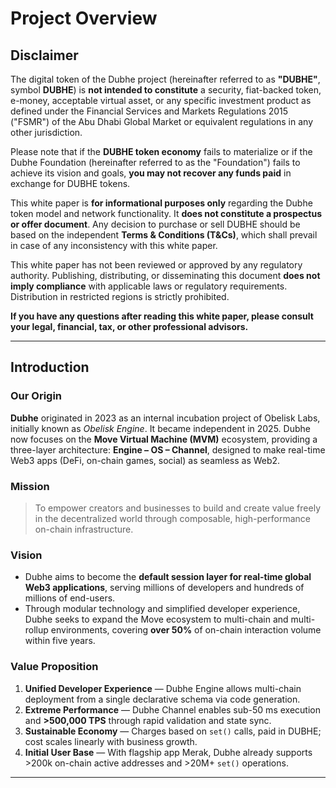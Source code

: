 # Project Overview

## Disclaimer

The digital token of the Dubhe project (hereinafter referred to as **"DUBHE"**, symbol **DUBHE**) is **not intended to constitute** a security, fiat-backed token, e-money, acceptable virtual asset, or any specific investment product as defined under the Financial Services and Markets Regulations 2015 ("FSMR") of the Abu Dhabi Global Market or equivalent regulations in any other jurisdiction.

Please note that if the **DUBHE token economy** fails to materialize or if the Dubhe Foundation (hereinafter referred to as the "Foundation") fails to achieve its vision and goals, **you may not recover any funds paid** in exchange for DUBHE tokens.

This white paper is **for informational purposes only** regarding the Dubhe token model and network functionality. It **does not constitute a prospectus or offer document**. Any decision to purchase or sell DUBHE should be based on the independent **Terms & Conditions (T&Cs)**, which shall prevail in case of any inconsistency with this white paper.

This white paper has not been reviewed or approved by any regulatory authority. Publishing, distributing, or disseminating this document **does not imply compliance** with applicable laws or regulatory requirements. Distribution in restricted regions is strictly prohibited.

**If you have any questions after reading this white paper, please consult your legal, financial, tax, or other professional advisors.**

---

## Introduction

### Our Origin

**Dubhe** originated in 2023 as an internal incubation project of Obelisk Labs, initially known as _Obelisk Engine_. It became independent in 2025. Dubhe now focuses on the **Move Virtual Machine (MVM)** ecosystem, providing a three-layer architecture: **Engine – OS – Channel**, designed to make real-time Web3 apps (DeFi, on-chain games, social) as seamless as Web2.

### Mission

> To empower creators and businesses to build and create value freely in the decentralized world through composable, high-performance on-chain infrastructure.

### Vision

- Dubhe aims to become the **default session layer for real-time global Web3 applications**, serving millions of developers and hundreds of millions of end-users.
- Through modular technology and simplified developer experience, Dubhe seeks to expand the Move ecosystem to multi-chain and multi-rollup environments, covering **over 50%** of on-chain interaction volume within five years.

### Value Proposition

1. **Unified Developer Experience** — Dubhe Engine allows multi-chain deployment from a single declarative schema via code generation.
2. **Extreme Performance** — Dubhe Channel enables sub-50 ms execution and **>500,000 TPS** through rapid validation and state sync.
3. **Sustainable Economy** — Charges based on `set()` calls, paid in DUBHE; cost scales linearly with business growth.
4. **Initial User Base** — With flagship app Merak, Dubhe already supports >200k on-chain active addresses and >20M+ `set()` operations.

---
